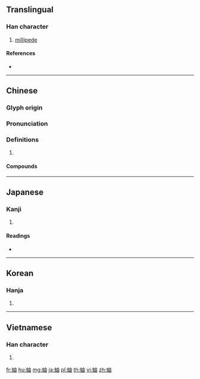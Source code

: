 {{character info/new}}
==Translingual==

===Han character===
{{Han char|rn=142|rad=虫|as=05|sn=11|four=55160|canj=LILW|ids=⿰虫由}}

# [[millipede]]

====References====
* {{Han ref|kx=1079.150|dkj=32918|dj=1548.010|hdz=42843.020|uh=86B0|ud=34480|bh=D7A5|bd=55205}}

----

==Chinese==
{{zh-forms}}

===Glyph origin===
{{Han etym}}

===Pronunciation===
{{zh-pron
|m=yóu
|c=jau4
|mc=y
|oc=y
|cat=
}}

===Definitions===
{{zh-hanzi}}

# {{rfdef|zh}}

====Compounds====
{{zh-der|蚰蜒|蚰蜒草|蜒蚰}}

----

==Japanese==

===Kanji===
{{ja-kanji|grade=9|rs=虫05}}

# {{defn|lang=ja|sort=虫05}}

====Readings====
* {{ja-readings|goon=[[ゆ]] (yu)|kanon=[[ゆう]] (yū)|kun=|nanori=}}

----

==Korean==

===Hanja===
{{ko-hanja|hangeul=유|eumhun=|rv=yu|mr=yu|y=yu}}

# {{defn|lang=ko|sort=虫05}}

----

==Vietnamese==

===Han character===
{{vi-hantu|[[du]], [[chục]], [[do]]|rs=虫05}}

# {{defn|lang=vi}}

[[fr:蚰]]
[[hu:蚰]]
[[mg:蚰]]
[[ja:蚰]]
[[pl:蚰]]
[[th:蚰]]
[[vi:蚰]]
[[zh:蚰]]